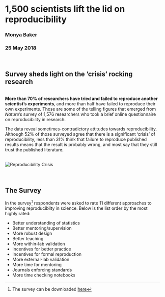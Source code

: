 
# 1,500 scientists lift the lid on reproducibility
### Monya Baker

### 25 May 2018

\


## Survey sheds light on the 'crisis' rocking research
\
**More than 70% of researchers have tried and failed to reproduce another scientist's experiments**, and more than half have failed to reproduce their own experiments. Those are some of the telling figures that emerged from *Nature*'s survey of 1,576 researchers who took a brief online questionnaire on reproducibility in research. 
\

The data reveal sometimes-contradictory attitudes towards reproducibility. Although 52% of those surveyed agree that there is a significant 'crisis' of reproducibility, less than 31% think that failure to reproduce published results means that the result is probably wrong, and most say that they still trust the published literature.

\
 ![Reproducibility Crisis](img/reproducibility-graphic-online1.png)
\
\
\

## The Survey


In the survey[^1] respondents were asked to rate 11 different approaches to improving reproducibilty in science. Below is the list order by the most highly rated:

* Better understanding of statistics
* Better mentoring/supervision
* More robust design
* Better teaching
* More within-lab validation
* Incentives for better practice
* Incentives for formal reproduction
* More external-lab validation
* More time for mentoring
* Journals enforcing standards
* More time checking notebooks



[^1]: The survey can be downloaded [here](https://www.nature.com/news/polopoly_fs/7.36741!/file/Reproduciblility%20Questionnaire.doc)








